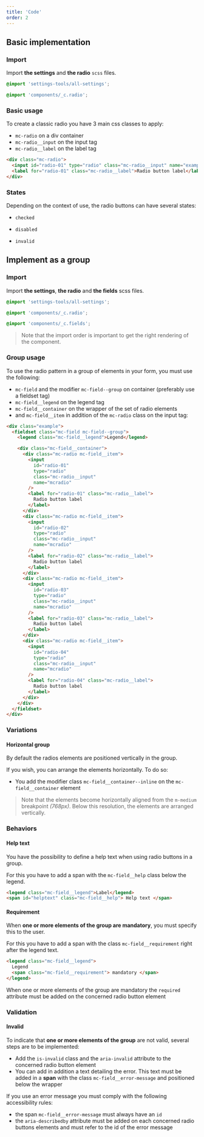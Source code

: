 ```yaml
---
title: 'Code'
order: 2
---
```


## Basic implementation

### Import

Import **the settings** and **the radio** `scss` files.

```scss
@import 'settings-tools/all-settings';

@import 'components/_c.radio';
```

### Basic usage

To create a classic radio you have 3 main css classes to apply:

- `mc-radio` on a div container
- `mc-radio__input` on the input tag
- `mc-radio__label` on the label tag

```html
<div class="mc-radio">
  <input id="radio-01" type="radio" class="mc-radio__input" name="example" />
  <label for="radio-01" class="mc-radio__label">Radio button label</label>
</div>
```

### States

Depending on the context of use, the radio buttons can have several states:

- `checked`

<Story id="form-radio--checked" />

- `disabled`

<Story id="form-radio--disabled" />

- `invalid`

<Story id="form-radio--state-invalid" />

## Implement as a group

### Import

Import **the settings**, **the radio** and **the fields** scss files.

```scss
@import 'settings-tools/all-settings';

@import 'components/_c.radio';

@import 'components/_c.fields';
```

> Note that the import order is important to get the right rendering of the component.

### Group usage

To use the radio pattern in a group of elements in your form, you must use the following:

- `mc-field` and the modifier `mc-field--group` on container (preferably use a fieldset tag)
- `mc-field__legend` on the legend tag
- `mc-field__container` on the wrapper of the set of radio elements
- and `mc-field__item` in addition of the `mc-radio` class on the input tag:

```html
<div class="example">
  <fieldset class="mc-field mc-field--group">
    <legend class="mc-field__legend">Legend</legend>

    <div class="mc-field__container">
      <div class="mc-radio mc-field__item">
        <input
          id="radio-01"
          type="radio"
          class="mc-radio__input"
          name="mcradio"
        />
        <label for="radio-01" class="mc-radio__label">
          Radio button label
        </label>
      </div>
      <div class="mc-radio mc-field__item">
        <input
          id="radio-02"
          type="radio"
          class="mc-radio__input"
          name="mcradio"
        />
        <label for="radio-02" class="mc-radio__label">
          Radio button label
        </label>
      </div>
      <div class="mc-radio mc-field__item">
        <input
          id="radio-03"
          type="radio"
          class="mc-radio__input"
          name="mcradio"
        />
        <label for="radio-03" class="mc-radio__label">
          Radio button label
        </label>
      </div>
      <div class="mc-radio mc-field__item">
        <input
          id="radio-04"
          type="radio"
          class="mc-radio__input"
          name="mcradio"
        />
        <label for="radio-04" class="mc-radio__label">
          Radio button label
        </label>
      </div>
    </div>
  </fieldset>
</div>
```

### Variations

#### Horizontal group

By default the radios elements are positioned vertically in the group.

If you wish, you can arrange the elements horizontally. To do so:

- You add the modifier class `mc-field__container--inline` on the `mc-field__container` element

> Note that the elements become horizontally aligned from the `m-medium` breakpoint _(768px)_. Below this resolution, the elements are arranged vertically.

<Story id="form-radio-group--variation-horizontal" />

### Behaviors

#### Help text

You have the possibility to define a help text when using radio buttons in a group.

For this you have to add a span with the `mc-field__help` class below the legend.

```html
<legend class="mc-field__legend">Label</legend>
<span id="helptext" class="mc-field__help"> Help text </span>
```

#### Requirement

When **one or more elements of the group are mandatory**, you must specify this to the user.

For this you have to add a span with the class `mc-field__requirement` right after the legend text.

```html
<legend class="mc-field__legend">
  Legend
  <span class="mc-field__requirement"> mandatory </span>
</legend>
```

<Highlight type="tips" title="Semantic rule">

When one or more elements of the group are mandatory the `required` attribute must be added on the concerned radio button element

</Highlight>

### Validation

#### Invalid

To indicate that **one or more elements of the group** are not valid, several steps are to be implemented:

- Add the `is-invalid` class and the `aria-invalid` attribute to the concerned radio button element
- You can add in addition a text detailing the error. This text must be added in a **span** with the class `mc-field__error-message` and positioned below the wrapper

<Highlight type="tips" title="Accessibility rules">

If you use an error message you must comply with the following accessibility rules:

- the span `mc-field__error-message` must always have an `id`
- the `aria-describedby` attribute must be added on each concerned radio buttons elements and must refer to the id of the error message

</Highlight>

<Story id="form-radio-group--state-invalid" />
